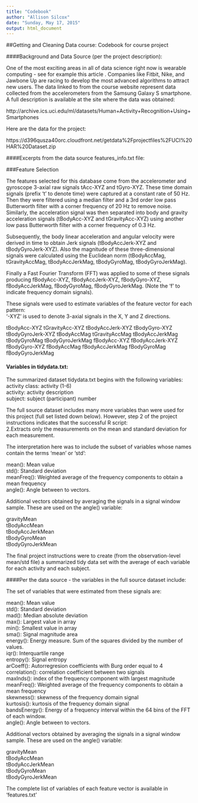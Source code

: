 ```yaml
---
title: "Codebook"
author: "Allison Silcox"
date: "Sunday, May 17, 2015"
output: html_document
---
```


##Getting and Cleaning Data course: Codebook for course project

####Background and Data Source (per the project description):

One of the most exciting areas in all of data science right now is wearable computing - see for example  this article . Companies like Fitbit, Nike, and Jawbone Up are racing to develop the most advanced algorithms to attract new users. The data linked to from the course website represent data collected from the accelerometers from the Samsung Galaxy S smartphone. A full description is available at the site where the data was obtained: 

http://archive.ics.uci.edu/ml/datasets/Human+Activity+Recognition+Using+Smartphones 

Here are the data for the project: 

https://d396qusza40orc.cloudfront.net/getdata%2Fprojectfiles%2FUCI%20HAR%20Dataset.zip 


####Excerpts from the data source features_info.txt file:

###Feature Selection 

The features selected for this database come from the accelerometer and gyroscope 3-axial raw signals tAcc-XYZ and tGyro-XYZ. These time domain signals (prefix 't' to denote time) were captured at a constant rate of 50 Hz. Then they were filtered using a median filter and a 3rd order low pass Butterworth filter with a corner frequency of 20 Hz to remove noise. Similarly, the acceleration signal was then separated into body and gravity acceleration signals (tBodyAcc-XYZ and tGravityAcc-XYZ) using another low pass Butterworth filter with a corner frequency of 0.3 Hz. 

Subsequently, the body linear acceleration and angular velocity were derived in time to obtain Jerk signals (tBodyAccJerk-XYZ and tBodyGyroJerk-XYZ). Also the magnitude of these three-dimensional signals were calculated using the Euclidean norm (tBodyAccMag, tGravityAccMag, tBodyAccJerkMag, tBodyGyroMag, tBodyGyroJerkMag). 

Finally a Fast Fourier Transform (FFT) was applied to some of these signals producing fBodyAcc-XYZ, fBodyAccJerk-XYZ, fBodyGyro-XYZ, fBodyAccJerkMag, fBodyGyroMag, fBodyGyroJerkMag. (Note the 'f' to indicate frequency domain signals). 

These signals were used to estimate variables of the feature vector for each pattern:  
'-XYZ' is used to denote 3-axial signals in the X, Y and Z directions.

tBodyAcc-XYZ
tGravityAcc-XYZ
tBodyAccJerk-XYZ
tBodyGyro-XYZ
tBodyGyroJerk-XYZ
tBodyAccMag
tGravityAccMag
tBodyAccJerkMag
tBodyGyroMag
tBodyGyroJerkMag
fBodyAcc-XYZ
fBodyAccJerk-XYZ
fBodyGyro-XYZ
fBodyAccMag
fBodyAccJerkMag
fBodyGyroMag
fBodyGyroJerkMag

#### Variables in tidydata.txt:

The summarized dataset tidydata.txt begins with the following variables:  
activity class: activity (1-6)  
activity: activity description   
subject: subject (participant) number  

The full source dataset includes many more variables than were used for this project (full set listed down below).  However, step 2 of the project instructions indicates that the successful R script:   
2.Extracts only the measurements on the mean and standard deviation for each measurement.

The interpretation here was to include the subset of variables whose names contain the terms 'mean' or 'std': 

mean(): Mean value   
std(): Standard deviation   
meanFreq(): Weighted average of the frequency components to obtain a mean frequency   
angle(): Angle between to vectors.   

Additional vectors obtained by averaging the signals in a signal window sample. These are used on the angle() variable:   

gravityMean   
tBodyAccMean   
tBodyAccJerkMean   
tBodyGyroMean   
tBodyGyroJerkMean   

The final project instructions were to create (from the observation-level mean/std file) a summarized tidy
data set with the average of each variable for each activity and 
each subject.   

####Per the data source - the variables in the full source dataset include:   

The set of variables that were estimated from these signals are:    

mean(): Mean value   
std(): Standard deviation   
mad(): Median absolute deviation    
max(): Largest value in array   
min(): Smallest value in array   
sma(): Signal magnitude area   
energy(): Energy measure. Sum of the squares divided by the number of values.    
iqr(): Interquartile range    
entropy(): Signal entropy   
arCoeff(): Autorregresion coefficients with Burg order equal to 4   
correlation(): correlation coefficient between two signals   
maxInds(): index of the frequency component with largest magnitude   
meanFreq(): Weighted average of the frequency components to obtain a mean frequency   
skewness(): skewness of the frequency domain signal    
kurtosis(): kurtosis of the frequency domain signal    
bandsEnergy(): Energy of a frequency interval within the 64 bins of the FFT of each window.   
angle(): Angle between to vectors.   

Additional vectors obtained by averaging the signals in a signal window sample. These are used on the angle() variable:   

gravityMean   
tBodyAccMean   
tBodyAccJerkMean   
tBodyGyroMean   
tBodyGyroJerkMean   

The complete list of variables of each feature vector is available in 'features.txt'

